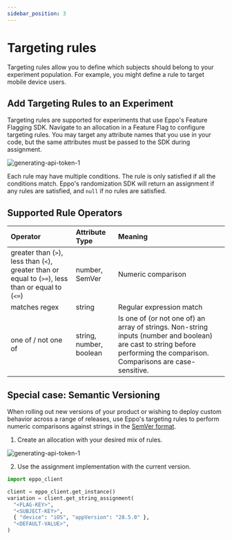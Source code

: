 ```yaml
---
sidebar_position: 3
---
```


# Targeting rules

Targeting rules allow you to define which subjects should belong to your experiment population. For example, you might define a rule to target mobile device users.

## Add Targeting Rules to an Experiment

Targeting rules are supported for experiments that use Eppo's Feature Flagging SDK. Navigate to an allocation in a Feature Flag to configure targeting rules. You may target any attribute names that you use in your code, but the same attributes must be passed to the SDK during assignment.

![generating-api-token-1](/img/connecting-data/targeting-rules.png)

Each rule may have multiple conditions. The rule is only satisfied if all the conditions match. Eppo's randomization SDK will return an assignment if any rules are satisfied, and `null` if no rules are satisfied.

## Supported Rule Operators

| Operator                                                                                   | Attribute Type          | Meaning                                                                                                                                                                      |
| :----------------------------------------------------------------------------------------- | :---------------------- | :--------------------------------------------------------------------------------------------------------------------------------------------------------------------------- |
| greater than (`>`), less than (`<`), greater than or equal to (`>=`), less than or equal to (`<=`) | number, SemVer          | Numeric comparison                                                                                                                                                           |
| matches regex                                                                              | string                  | Regular expression match                                                                                                                                                     |
| one of / not one of                                                                        | string, number, boolean | Is one of (or not one of) an array of strings. Non-string inputs (number and boolean) are cast to string before performing the comparison. Comparisons are case-sensitive. |

## Special case: Semantic Versioning

When rolling out new versions of your product or wishing to deploy custom behavior across a range of releases,
use Eppo's targeting rules to perform numeric comparisons against strings in the [SemVer format](https://semver.org/).

1. Create an allocation with your desired mix of rules.

![generating-api-token-1](/img/feature-flagging/semver-targeting.png)

2. Use the assignment implementation with the current version.

```python
import eppo_client

client = eppo_client.get_instance()
variation = client.get_string_assignment(
  "<FLAG-KEY>",
  "<SUBJECT-KEY>",
  { "device": "iOS", "appVersion": "28.5.0" },
  "<DEFAULT-VALUE>",
)
```
